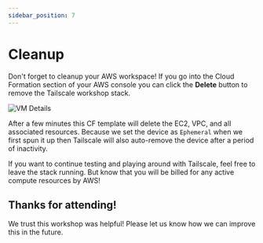 ```yaml
---
sidebar_position: 7
---
```


#  Cleanup

Don't forget to cleanup your AWS workspace! If you go into the Cloud Formation section of your AWS console you can click the **Delete** button to remove the Tailscale workshop stack.

![VM Details](/img/tailscale-aws-cleanup-1.png)


After a few minutes this CF template will delete the EC2, VPC, and all associated resources. Because we set the device as `Ephemeral` when we first spun it up then Tailscale will also auto-remove the device after a period of inactivity.

If you want to continue testing and playing around with Tailscale, feel free to leave the stack running. But know that you will be billed for any active compute resources by AWS!

## Thanks for attending!

We trust this workshop was helpful! Please let us know how we can improve this in the future. 